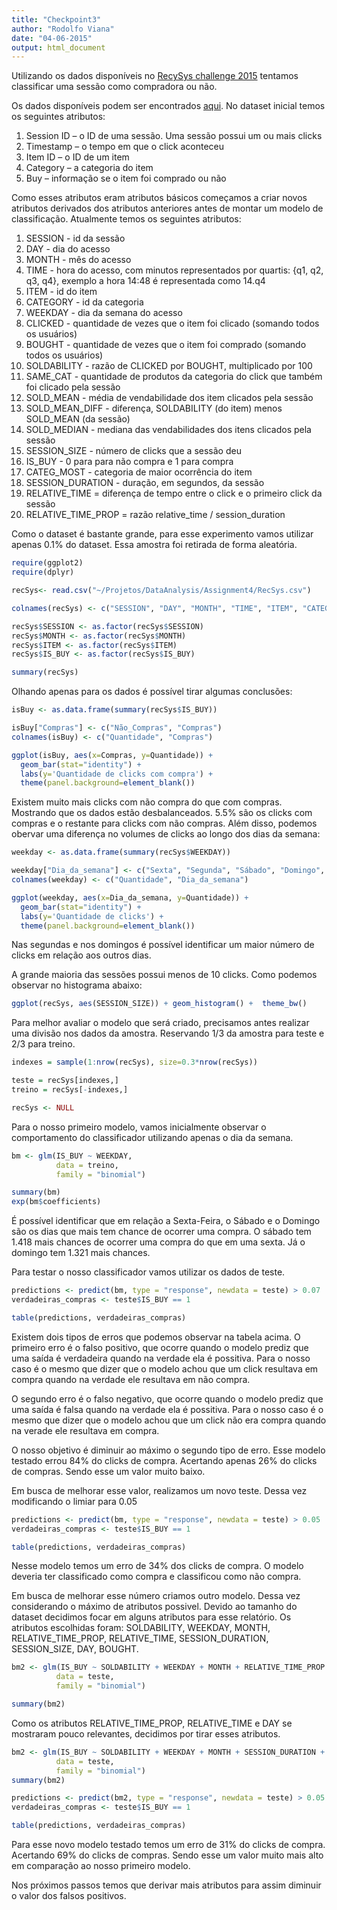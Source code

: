 ```yaml
---
title: "Checkpoint3"
author: "Rodolfo Viana"
date: "04-06-2015"
output: html_document
---
```


Utilizando os dados disponíveis no [RecySys challenge 2015](http://2015.recsyschallenge.com/challenge.html) tentamos classificar uma sessão como compradora ou não. 

Os dados disponíveis podem ser encontrados [aqui](http://2015.recsyschallenge.com/). No dataset inicial temos os seguintes atributos:

1. Session ID – o ID de uma sessão. Uma sessão possui um ou mais clicks
2. Timestamp – o tempo em que o click aconteceu
3. Item ID – o ID de um item
4. Category – a categoria do item
6. Buy – informação se o item foi comprado ou não

Como esses atributos eram atributos básicos começamos a criar novos atributos derivados dos atributos anteriores antes de montar um modelo de classificação. Atualmente temos os seguintes atributos: 

1. SESSION - id da sessão
2. DAY - dia do acesso
3. MONTH - mês do acesso
4. TIME - hora do acesso, com minutos representados por quartis: {q1, q2, q3, q4}, exemplo a hora 14:48 é representada como 14.q4 
5. ITEM - id do item
6. CATEGORY - id da categoria
7. WEEKDAY - dia da semana do acesso
8. CLICKED - quantidade de vezes que o item foi clicado (somando todos os usuários)
9. BOUGHT - quantidade de vezes que o item foi comprado (somando todos os usuários)
10. SOLDABILITY - razão de CLICKED por BOUGHT, multiplicado por 100
11. SAME_CAT - quantidade de produtos da categoria do click que também foi clicado pela sessão
12. SOLD_MEAN - média de vendabilidade dos item clicados pela sessão
13. SOLD_MEAN_DIFF - diferença, SOLDABILITY (do item) menos SOLD_MEAN (da sessão) 
14. SOLD_MEDIAN - mediana das vendabilidades dos itens clicados pela sessão
15. SESSION_SIZE - número de clicks que a sessão deu
16. IS_BUY - 0 para para não compra e 1 para compra
17. CATEG_MOST - categoria de maior ocorrência do item
18. SESSION_DURATION - duração, em segundos, da sessão
19. RELATIVE_TIME = diferença de tempo entre o click e o primeiro click da sessão
20. RELATIVE_TIME_PROP = razão relative_time / session_duration

Como o dataset é bastante grande, para esse experimento vamos utilizar apenas 0.1% do dataset. Essa amostra foi retirada de forma aleatória. 

```r
require(ggplot2)
require(dplyr)

recSys<- read.csv("~/Projetos/DataAnalysis/Assignment4/RecSys.csv")

colnames(recSys) <- c("SESSION", "DAY", "MONTH", "TIME", "ITEM", "CATEGORY", "WEEKDAY", "CLICKED", "BOUGHT", "SOLDABILITY", "SAME_CAT", "SOLD_MEAN", "SOLD_MEAN_DIFF", "SOLD_MEDIAN", "SESSION_SIZE", "CATEG_MOST", "IS_BUY","SESSION_DURATION", "RELATIVE_TIME", "RELATIVE_TIME_PROP")

recSys$SESSION <- as.factor(recSys$SESSION)
recSys$MONTH <- as.factor(recSys$MONTH)
recSys$ITEM <- as.factor(recSys$ITEM)
recSys$IS_BUY <- as.factor(recSys$IS_BUY)

summary(recSys)
```

Olhando apenas para os dados é possível tirar algumas conclusões:

```r
isBuy <- as.data.frame(summary(recSys$IS_BUY))

isBuy["Compras"] <- c("Não_Compras", "Compras") 
colnames(isBuy) <- c("Quantidade", "Compras")

ggplot(isBuy, aes(x=Compras, y=Quantidade)) + 
  geom_bar(stat="identity") + 
  labs(y='Quantidade de clicks com compra') +
  theme(panel.background=element_blank())
```

Existem muito mais clicks com não compra do que com compras. Mostrando que os dados estão desbalanceados. 5.5% são os clicks com compras e o restante para clicks com não compras. Além disso, podemos obervar uma diferença no volumes de clicks ao longo dos dias da semana:


```r
weekday <- as.data.frame(summary(recSys$WEEKDAY))

weekday["Dia_da_semana"] <- c("Sexta", "Segunda", "Sábado", "Domingo", "Quinta", "Terça", "Quarta") 
colnames(weekday) <- c("Quantidade", "Dia_da_semana")

ggplot(weekday, aes(x=Dia_da_semana, y=Quantidade)) + 
  geom_bar(stat="identity") + 
  labs(y='Quantidade de clicks') +
  theme(panel.background=element_blank())
```

Nas segundas e nos domingos é possível identificar um maior número de clicks em relação aos outros dias.

A grande maioria das sessões possui menos de 10 clicks. Como podemos observar no histograma abaixo:

```r
ggplot(recSys, aes(SESSION_SIZE)) + geom_histogram() +  theme_bw()
```


Para melhor avaliar o modelo que será criado, precisamos antes realizar uma divisão nos dados da amostra. Reservando 1/3 da amostra para teste e 2/3 para treino. 

```r
indexes = sample(1:nrow(recSys), size=0.3*nrow(recSys))

teste = recSys[indexes,]
treino = recSys[-indexes,]

recSys <- NULL
```

Para o nosso primeiro modelo, vamos inicialmente observar o comportamento do classificador utilizando apenas o dia da semana. 

```r
bm <- glm(IS_BUY ~ WEEKDAY, 
          data = treino, 
          family = "binomial")

summary(bm)
exp(bm$coefficients)
```

É possível identificar que em relação a Sexta-Feira, o Sábado e o Domingo são os dias que mais tem chance de ocorrer uma compra. O sábado tem 1.418 mais chances de ocorrer uma compra do que em uma sexta. Já o domingo tem 1.321 mais chances. 

Para testar o nosso classificador vamos utilizar os dados de teste. 

```r
predictions <- predict(bm, type = "response", newdata = teste) > 0.07
verdadeiras_compras <- teste$IS_BUY == 1

table(predictions, verdadeiras_compras)
```

Existem dois tipos de erros que podemos observar na tabela acima. O primeiro erro é o falso positivo, que ocorre quando o modelo prediz que uma saída é verdadeira quando na verdade ela é possitiva. Para o nosso caso é o mesmo que dizer que o modelo achou que um click resultava em compra quando na verdade ele resultava em não compra. 

O segundo erro é o falso negativo, que ocorre quando o modelo prediz que uma saída é falsa quando na verdade ela é possitiva. Para o nosso caso é o mesmo que dizer que o modelo achou que um click não era compra quando na verade ele resultava em compra. 

O nosso objetivo é diminuir ao máximo o segundo tipo de erro. Esse modelo testado errou 84% do clicks de compra. Acertando apenas 26% do clicks de compras. Sendo esse um valor muito baixo. 

Em busca de melhorar esse valor, realizamos um novo teste. Dessa vez modificando o limiar para 0.05

```r
predictions <- predict(bm, type = "response", newdata = teste) > 0.05
verdadeiras_compras <- teste$IS_BUY == 1

table(predictions, verdadeiras_compras)
```


Nesse modelo temos um erro de 34% dos clicks de compra. O modelo deveria ter classificado como compra e classificou como não compra. 

Em busca de melhorar esse número criamos outro modelo. Dessa vez considerando o máximo de atributos possivel. Devido ao tamanho do dataset decidimos focar em alguns atributos para esse relatório. Os atributos escolhidas foram: SOLDABILITY, WEEKDAY, MONTH, RELATIVE_TIME_PROP, RELATIVE_TIME, SESSION_DURATION, SESSION_SIZE, DAY, BOUGHT. 

```r
bm2 <- glm(IS_BUY ~ SOLDABILITY + WEEKDAY + MONTH + RELATIVE_TIME_PROP + RELATIVE_TIME + SESSION_DURATION + SESSION_SIZE + DAY + BOUGHT, 
          data = teste,
          family = "binomial")

summary(bm2)
```


Como os atributos RELATIVE_TIME_PROP, RELATIVE_TIME e DAY se mostraram pouco relevantes, decidimos por tirar esses atributos. 

```r
bm2 <- glm(IS_BUY ~ SOLDABILITY + WEEKDAY + MONTH + SESSION_DURATION + SESSION_SIZE + BOUGHT, 
          data = teste,
          family = "binomial")
summary(bm2)

predictions <- predict(bm2, type = "response", newdata = teste) > 0.05
verdadeiras_compras <- teste$IS_BUY == 1

table(predictions, verdadeiras_compras)
```

Para esse novo modelo testado temos um erro de 31% do clicks de compra. Acertando 69% do clicks de compras. Sendo esse um valor muito mais alto em comparação ao nosso primeiro modelo.

Nos próximos passos temos que derivar mais atributos para assim diminuir o valor dos falsos positivos. 